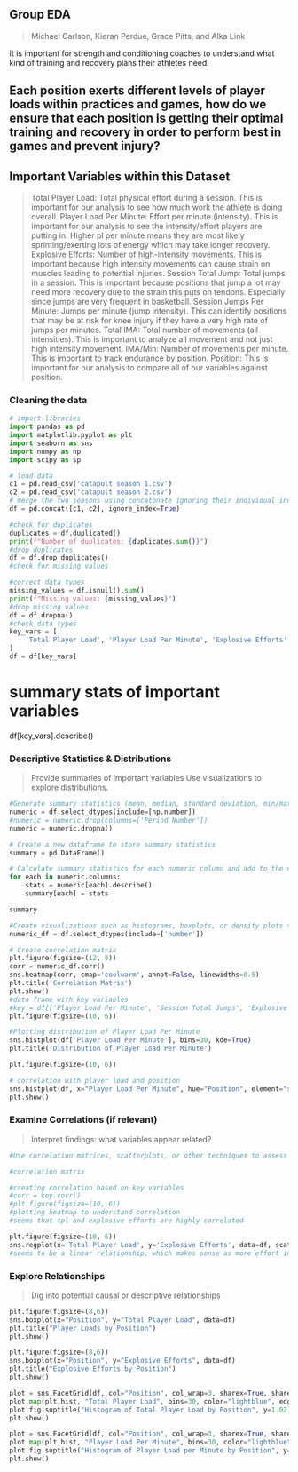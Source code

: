 ## Group EDA 
>Michael Carlson, Kieran Perdue, Grace Pitts, and Alka Link

It is important for strength and conditioning coaches to understand what kind of training and recovery plans their athletes need. 

## Each position exerts different levels of player loads within practices and games, how do we ensure that each position is getting their optimal training and recovery in order to perform best in games and prevent injury?


## Important Variables within this Dataset
>Total Player Load: Total physical effort during a session. This is important for our analysis to see how much work the athlete is doing overall. 
>Player Load Per Minute: Effort per minute (intensity). This is important for our analysis to see the intensity/effort players are putting in. Higher pl per minute means they are most likely sprinting/exerting lots of energy which may take longer recovery.
>Explosive Efforts: Number of high-intensity movements. This is important because high intensity movements can cause strain on muscles leading to potential injuries.
>Session Total Jump: Total jumps in a session. This is important because positions that jump a lot may need more recovery due to the strain this puts on tendons. Especially since jumps are very frequent in basketball.
>Session Jumps Per Minute: Jumps per minute (jump intensity). This can identify positions that may be at risk for knee injury if they have a very high rate of jumps per minutes.
>Total IMA: Total number of movements (all intensities). This is important to analyze all movement and not just high intensity movement.
>IMA/Min: Number of movements per minute. This is important to track endurance by position.
>Position: This is important for our analysis to compare all of our variables against position. 

### Cleaning the data
```python
# import libraries
import pandas as pd
import matplotlib.pyplot as plt
import seaborn as sns
import numpy as np
import scipy as sp
```
```python
# load data
c1 = pd.read_csv('catapult season 1.csv')
c2 = pd.read_csv('catapult season 2.csv')
# merge the two seasons using concatonate ignoring their individual indexes
df = pd.concat([c1, c2], ignore_index=True)
```
```python
#check for duplicates
duplicates = df.duplicated()
print(f"Number of duplicates: {duplicates.sum()}")
#drop duplicates
df = df.drop_duplicates()
#check for missing values

#correct data types
missing_values = df.isnull().sum()
print(f"Missing values: {missing_values}")
#drop missing values
df = df.dropna()
#check data types
key_vars = [
    'Total Player Load', 'Player Load Per Minute', 'Explosive Efforts', 'Session Total Jump', 'Session Jumps Per Minute', 'Total IMA', 'IMA/Min', 'Position'
]
df = df[key_vars]
```


# summary stats of important variables 
df[key_vars].describe()


### Descriptive Statistics & Distributions
> Provide summaries
>  of important variables 
> Use visualizations to explore distributions.


```python

#Generate summary statistics (mean, median, standard deviation, min/max, quartiles) for numerical variables
numeric = df.select_dtypes(include=[np.number])
#numeric = numeric.drop(columns=['Period Number'])
numeric = numeric.dropna()

# Create a new dataframe to store summary statistics
summary = pd.DataFrame()

# Calculate summary statistics for each numeric column and add to the dataframe
for each in numeric.columns:
    stats = numeric[each].describe()
    summary[each] = stats

summary
```
```python
#Create visualizations such as histograms, boxplots, or density plots to explore the distribution of key numerical variables.
numeric_df = df.select_dtypes(include=['number'])

# Create correlation matrix
plt.figure(figsize=(12, 8))
corr = numeric_df.corr()
sns.heatmap(corr, cmap='coolwarm', annot=False, linewidths=0.5)
plt.title('Correlation Matrix')
plt.show()
#data frame with key variables
#key = df[['Player Load Per Minute', 'Session Total Jumps', 'Explosive Efforts', 'Total Player Load']]
plt.figure(figsize=(10, 6))

#Plotting distribution of Player Load Per Minute
sns.histplot(df['Player Load Per Minute'], bins=30, kde=True)
plt.title('Distribution of Player Load Per Minute')

plt.figure(figsize=(10, 6))

# correlation with player load and position
sns.histplot(df, x="Player Load Per Minute", hue="Position", element="step", common_norm=False)
plt.show()

```


### Examine Correlations (if relevant)
> Interpret findings: what variables appear related?
```python

#Use correlation matrices, scatterplots, or other techniques to assess relationships between numerical variables.

#correlation matrix

#creating correlation based on key variables
#corr = key.corr()
#plt.figure(figsize=(10, 6))
#plotting heatmap to understand correlation
#seems that tpl and explosive efforts are highly correlated

plt.figure(figsize=(10, 6))
sns.regplot(x='Total Player Load', y='Explosive Efforts', data=df, scatter_kws={'color': 'darkblue'}, line_kws={'color': 'red'})
#seems to be a linear relationship, which makes sense as more effort in explosive efforts would also increase total player load
```




### Explore Relationships
>Dig into potential causal or descriptive relationships 
```python
plt.figure(figsize=(8,6))
sns.boxplot(x="Position", y="Total Player Load", data=df)
plt.title("Player Loads by Position")
plt.show()

plt.figure(figsize=(8,6))
sns.boxplot(x="Position", y="Explosive Efforts", data=df)
plt.title("Explosive Efforts by Position")
plt.show()

plot = sns.FacetGrid(df, col="Position", col_wrap=3, sharex=True, sharey=True)
plot.map(plt.hist, "Total Player Load", bins=30, color="lightblue", edgecolor="black")
plot.fig.suptitle("Histogram of Total Player Load by Position", y=1.02)
plt.show()

plot = sns.FacetGrid(df, col="Position", col_wrap=3, sharex=True, sharey=True)
plot.map(plt.hist, "Player Load Per Minute", bins=30, color="lightblue", edgecolor="black")
plot.fig.suptitle("Histogram of Player Load per Minute by Position", y=1.02)
plt.show()

```
